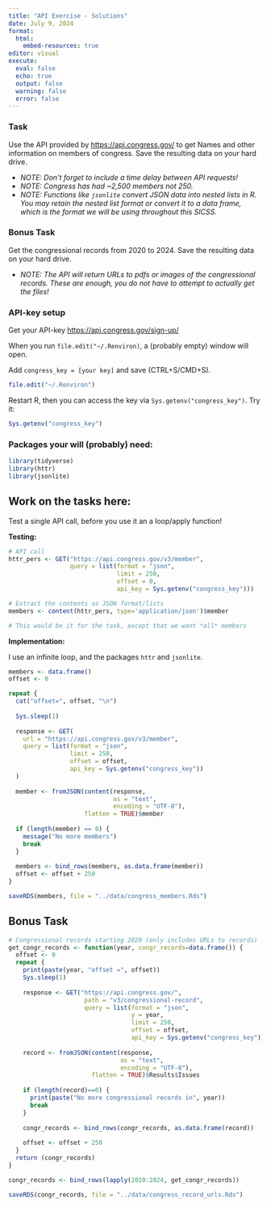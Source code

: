 ```yaml
---
title: "API Exercise - Solutions"
date: July 9, 2024
format: 
  html:
    embed-resources: true
editor: visual
execute: 
  eval: false
  echo: true
  output: false
  warning: false
  error: false
---
```


### Task

Use the API provided by <https://api.congress.gov/> to get Names and other information on members of congress. Save the resulting data on your hard drive.

-   *NOTE: Don't forget to include a time delay between API requests!*
-   *NOTE: Congress has had \~2,500 members not 250.*
-   *NOTE: Functions like `jsonlite` convert JSON data into nested lists in R. You may retain the nested list format or convert it to a data frame, which is the format we will be using throughout this SICSS.*

### Bonus Task

Get the congressional records from 2020 to 2024. Save the resulting data on your hard drive.

-   *NOTE: The API will return URLs to pdfs or images of the congressional records. These are enough, you do not have to attempt to actually get the files!*

### API-key setup

Get your API-key <https://api.congress.gov/sign-up/>

When you run `file.edit("~/.Renviron)`, a (probably empty) window will open.

Add `congress_key = [your key]` and save (CTRL+S/CMD+S).

```r
file.edit("~/.Renviron")
```

Restart R, then you can access the key via `Sys.getenv("congress_key")`. Try it:

```r
Sys.getenv("congress_key")
```

### Packages your will (probably) need:

```r
library(tidyverse)
library(httr)
library(jsonlite)
```

## Work on the tasks here:

Test a single API call, before you use it an a loop/apply function!

**Testing:**

```r
# API call
httr_pers <- GET("https://api.congress.gov/v3/member", 
                 query = list(format = "json",
                              limit = 250,
                              offset = 0,
                              api_key = Sys.getenv("congress_key")))

# Extract the contents as JSON format/lists
members <- content(httr_pers, type='application/json')$member 

# This would be it for the task, except that we want *all* members
```

**Implementation:**

I use an infinite loop, and the packages `httr` and `jsonlite`.

```r
members <- data.frame()
offset <- 0

repeat {
  cat("offset=", offset, "\n")
  
  Sys.sleep(1)
  
  response <- GET(
    url = "https://api.congress.gov/v3/member",
    query = list(format = "json", 
                 limit = 250, 
                 offset = offset, 
                 api_key = Sys.getenv("congress_key"))
  )
  
  member <- fromJSON(content(response, 
                             as = "text", 
                             encoding = "UTF-8"), 
                     flatten = TRUE)$member
  
  if (length(member) == 0) {
    message("No more members")
    break
  }
  
  members <- bind_rows(members, as.data.frame(member))
  offset <- offset + 250
}

saveRDS(members, file = "../data/congress_members.Rds")

```

## Bonus Task

```r
# Congressional records starting 2020 (only includes URLs to records)
get_congr_records <- function(year, congr_records=data.frame()) {
  offset <- 0
  repeat {
    print(paste(year, "offset =", offset))
    Sys.sleep(1)
    
    response <- GET("https://api.congress.gov/", 
                     path = "v3/congressional-record",
                     query = list(format = "json",
                                  y = year,
                                  limit = 250,
                                  offset = offset,
                                  api_key = Sys.getenv("congress_key")))
    
    record <- fromJSON(content(response, 
                               as = "text",
                               encoding = "UTF-8"), 
                       flatten = TRUE)$Results$Issues
    
    if (length(record)==0) {
      print(paste("No more congressional records in", year))
      break
    }
    
    congr_records <- bind_rows(congr_records, as.data.frame(record))
    
    offset <- offset + 250
  }
  return (congr_records)  
}

congr_records <- bind_rows(lapply(2020:2024, get_congr_records))

saveRDS(congr_records, file = "../data/congress_record_urls.Rds")
```
